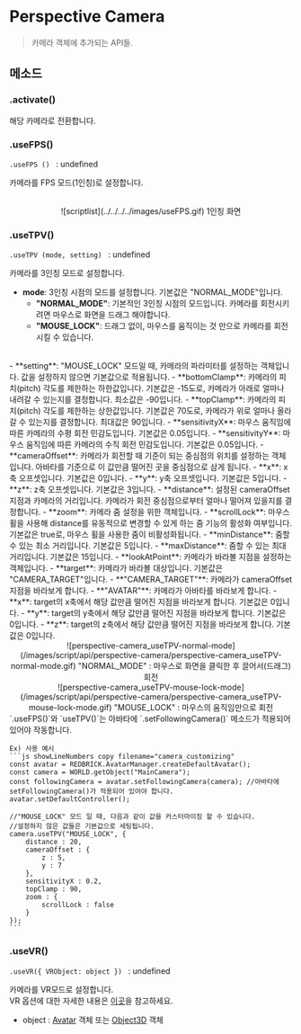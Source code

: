 
# Perspective Camera

> 카메라 객체에 추가되는 API들.

## 메소드

### .activate()

해당 카메라로 전환합니다.  

### .useFPS()

`.useFPS () ` : undefined

카메라를 FPS 모드(1인칭)로 설정합니다.

<br/>
<center>
![scriptlist](../../../../images/useFPS.gif) 1인칭 화면
</center>

### .useTPV()

`.useTPV (mode, setting) ` : undefined

카메라를 3인칭 모드로 설정합니다.  

- **mode**: 3인칭 시점의 모드를 설정합니다. 기본값은 "NORMAL_MODE"입니다.
  - **"NORMAL_MODE"**: 기본적인 3인칭 시점의 모드입니다. 카메라를 회전시키려면 마우스로 화면을 드래그 해야합니다.
  - **"MOUSE_LOCK"**: 드래그 없이, 마우스를 움직이는 것 만으로 카메라를 회전시킬 수 있습니다.   
<br/>
- **setting**: "MOUSE_LOCK" 모드일 때, 카메라의 파라미터를 설정하는 객체입니다. 값을 설정하지 않으면 기본값으로 적용됩니다.
  - **bottomClamp**: 카메라의 피치(pitch) 각도를 제한하는 하한값입니다. 기본값은 -15도로, 카메라가 아래로 얼마나 내려갈 수 있는지를 결정합니다. 최소값은 -90입니다.
  - **topClamp**: 카메라의 피치(pitch) 각도를 제한하는 상한값입니다. 기본값은 70도로, 카메라가 위로 얼마나 올라갈 수 있는지를 결정합니다. 최대값은 90입니다.
  - **sensitivityX**: 마우스 움직임에 따른 카메라의 수평 회전 민감도입니다. 기본값은 0.05입니다.
  - **sensitivityY**: 마우스 움직임에 따른 카메라의 수직 회전 민감도입니다. 기본값은 0.05입니다.
  - **cameraOffset**: 카메라가 회전할 때 기준이 되는 중심점의 위치를 설정하는 객체입니다. 아바타를 기준으로 이 값만큼 떨어진 곳을 중심점으로 삼게 됩니다.
    - **x**: x축 오프셋입니다. 기본값은 0입니다.
    - **y**: y축 오프셋입니다. 기본값은 5입니다.
    - **z**: z축 오프셋입니다. 기본값은 3입니다.
  - **distance**: 설정된 cameraOffset 지점과 카메라의 거리입니다. 카메라가 회전 중심점으로부터 얼마나 떨어져 있을지를 결정합니다.
  - **zoom**: 카메라 줌 설정을 위한 객체입니다.
    - **scrollLock**: 마우스 휠을 사용해 distance를 유동적으로 변경할 수 있게 하는 줌 기능의 활성화 여부입니다. 기본값은 true로, 마우스 휠을 사용한 줌이 비활성화됩니다.
    - **minDistance**: 줌할 수 있는 최소 거리입니다. 기본값은 5입니다.
    - **maxDistance**: 줌할 수 있는 최대 거리입니다. 기본값은 15입니다.
  - **lookAtPoint**: 카메라가 바라볼 지점을 설정하는 객체입니다.
    - **target**: 카메라가 바라볼 대상입니다. 기본값은 "CAMERA_TARGET"입니다.
      - **"CAMERA_TARGET"**: 카메라가 cameraOffset 지점을 바라보게 합니다.
      - **"AVATAR"**: 카메라가 아바타를 바라보게 합니다.
    - **x**: target의 x축에서 해당 값만큼 떨어진 지점을 바라보게 합니다. 기본값은 0입니다.
    - **y**: target의 y축에서 해당 값만큼 떨어진 지점을 바라보게 합니다. 기본값은 0입니다.
    - **z**: target의 z축에서 해당 값만큼 떨어진 지점을 바라보게 합니다. 기본값은 0입니다.

<br/>

<center>
![perspective-camera_useTPV-normal-mode](/images/script/api/perspective-camera/perspective-camera_useTPV-normal-mode.gif) "NORMAL_MODE" : 마우스로 화면을 클릭한 후 끌어서(드래그) 회전
<br/>
![perspective-camera_useTPV-mouse-lock-mode](/images/script/api/perspective-camera/perspective-camera_useTPV-mouse-lock-mode.gif) "MOUSE_LOCK" : 마우스의 움직임만으로 회전
</center>


<Callout type="warning">
    `.useFPS()`와 `useTPV()`는  아바타에 `.setFollowingCamera()` 메소드가 적용되어 있어야 작동합니다.  
    
    Ex) 사용 예시
    ```js showLineNumbers copy filename="camera_customizing"
    const avatar = REDBRICK.AvatarManager.createDefaultAvatar();
    const camera = WORLD.getObject("MainCamera");
    const followingCamera = avatar.setFollowingCamera(camera); //아바타에 setFollowingCamera()가 적용되어 있어야 합니다.
    avatar.setDefaultController();

    //"MOUSE_LOCK" 모드 일 때, 다음과 같이 값을 커스터마이징 할 수 있습니다. 
    //설정하지 않은 값들은 기본값으로 세팅됩니다.
    camera.useTPV("MOUSE_LOCK", {
        distance : 20,
        cameraOffset : {
            z : 5,
            y : 7
        },
        sensitivityX : 0.2,
        topClamp : 90,
        zoom : {
            scrollLock : false
        }
    });
    ```
</Callout>

### .useVR()

`.useVR({ VRObject: object }) ` : undefined  

카메라를 VR모드로 설정합니다.  
VR 옵션에 대한 자세한 내용은 [이곳](../../engine/content-type#vr-option)을 참고하세요.  

- object : [Avatar](../api/avatar.mdx) 객체 또는 [Object3D](../built-in/three/object3d.mdx) 객체  